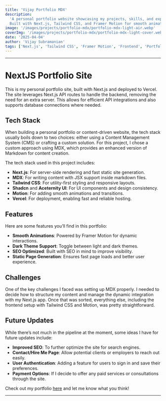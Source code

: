 ```yaml
---
title: 'Vijay Portfolio MDX'
description:
  'A personal portfolio website showcasing my projects, skills, and expertise.
  Built with Next.js, Tailwind CSS, and Framer Motion for smooth animations.'
image: '/images/projects/portfolio-mdx/portfolio-mdx-light-air.webp'
coverImg: '/images/projects/portfolio-mdx/portfolio-mdx-light-cover.webp'
date: '2025-04-04'
author: 'Vijay Subramanian'
tags: ['Next.js', 'Tailwind CSS', 'Framer Motion', 'Frontend', 'Portfolio']
---
```


---

# NextJS Portfolio Site

This is my personal portfolio site, built with Next.js and deployed to Vercel.
The site leverages Next.js API routes to handle the backend, removing the need
for an extra server. This allows for efficient API integrations and also
supports database connections where needed.

## Tech Stack

When building a personal portfolio or content-driven website, the tech stack
usually boils down to two choices: either using a Content Management System
(CMS) or crafting a custom solution. For this project, I chose a custom approach
using MDX, which provides an enhanced version of Markdown for content creation.

The tech stack used in this project includes:

- **Next.js**: For server-side rendering and fast static site generation.
- **MDX**: For writing content with JSX support inside markdown files.
- **Tailwind CSS**: For utility-first styling and responsive layouts.
- **Shadcn** and **Aceternity UI**: For UI components and design consistency.
- **Motion**: For adding smooth animations and transitions.
- **Vercel**: For deployment, enabling fast and reliable hosting.

## Features

Here are some features you’ll find in this portfolio:

- **Smooth Animations**: Powered by Framer Motion for dynamic interactions.
- **Dark Theme Support**: Toggle between light and dark themes.
- **SEO Optimized**: Built with SEO in mind to improve visibility.
- **Static Page Generation**: Ensures fast page loads and better user
  experience.

## Challenges

One of the key challenges I faced was setting up MDX properly. I needed to
decide how to structure my content and manage the dynamic integration with my
Next.js app. Once that was sorted, everything else, including the frontend setup
with Tailwind CSS and Motion, was pretty straightforward.

## Future Updates

While there’s not much in the pipeline at the moment, some ideas I have for
future updates include:

- **Improved SEO**: To further optimize the site for search engines.
- **Contact/Hire Me Page**: Allow potential clients or employers to reach out
  easily.
- **User Authentication**: Adding a feature for users to sign in and save their
  preferences.
- **Payment Options**: If I decide to offer any paid services or consultations
  through the site.

Check out my portfolio [here](https://your-portfolio-link) and let me know what
you think!

---
